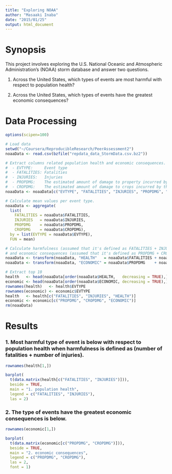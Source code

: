 ```yaml
---
title: "Exploring NOAA"
author: "Masaaki Inaba"
date: "2015/01/25"
output: html_document
---
```


# Synopsis

This project involves exploring the U.S. National Oceanic and Atmospheric Administration's (NOAA) storm database and answer two questions.

1. Across the United States, which types of events are most harmful with respect to population health?

2. Across the United States, which types of events have the greatest economic consequences?

# Data Processing

```r
options(scipen=100)

# Load data
setwd("~/Coursera/ReproducibleResearch/PeerAssessment2")
noaaData <- read.csv(bzfile("repdata_data_StormData.csv.bz2"))

# Extract columns related population health and economic consequences.
#  - EVTYPE:     Event type
#  - FATALITIES: Fatalities
#  - INJURIES:   Injuries
#  - PROPDMG:    The estimated amount of damage to property incurred by the weather event.
#  - CROPDMG:    The estimated amount of damage to crops incurred by the weather event.
noaaData <- noaaData[c("EVTYPE", "FATALITIES", "INJURIES", "PROPDMG", "CROPDMG")]

# Calculate mean values per event type.
noaaData <- aggregate(
  list(
    FATALITIES = noaaData$FATALITIES,
    INJURIES   = noaaData$INJURIES,
    PROPDMG    = noaaData$PROPDMG,
    CROPDMG    = noaaData$CROPDMG),
  by = list(EVTYPE = noaaData$EVTYPE),
  FUN = mean)

# Calculate harmfulness (assumed that it's defined as FATALITIES + INJURIES)
# and economic consequences (assumed that it's defined as PROPDMG + CROPDMG).
noaaData <- transform(noaaData, "HEALTH"   = noaaData$FATALITIES + noaaData$INJURIES)
noaaData <- transform(noaaData, "ECONOMIC" = noaaData$PROPDMG    + noaaData$CROPDMG)

# Extract top 10
health   <- head(noaaData[order(noaaData$HEALTH,   decreasing = TRUE),], n = 10)
economic <- head(noaaData[order(noaaData$ECONOMIC, decreasing = TRUE),], n = 10)
rownames(health)   <- health$EVTYPE
rownames(economic) <- economic$EVTYPE
health   <- health[c("FATALITIES", "INJURIES", "HEALTH")]
economic <- economic[c("PROPDMG", "CROPDMG", "ECONOMIC")]
rm(noaaData)
```

# Results

### 1. Most harmful type of event is below with respect to population health when harmfulness is defined as (number of fatalities + number of injuries).

```r
rownames(health[1,])

barplot(
  t(data.matrix(health[c("FATALITIES", "INJURIES")])),
  beside = TRUE,
  main = "1. population health",
  legend = c("FATALITIES", "INJURIES"),
  las = 2)
```

### 2. The type of events have the greatest economic consequences is below.

```r
rownames(economic[1,])

barplot(
  t(data.matrix(economic[c("PROPDMG", "CROPDMG")])),
  beside = TRUE,
  main = "2. economic consequences",
  legend = c("PROPDMG", "CROPDMG"),
  las = 2,
  font = 1)
```
